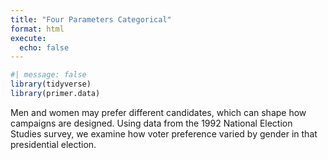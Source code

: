 ```yaml
---
title: "Four Parameters Categorical"
format: html
execute: 
  echo: false
---
```


```r
#| message: false
library(tidyverse)
library(primer.data)
```



Men and women may prefer different candidates, which can shape how campaigns are designed. Using data from the 1992 National Election Studies survey, we examine how voter preference varied by gender in that presidential election.
